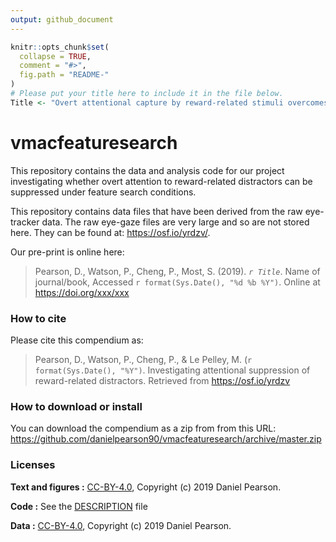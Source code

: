 ```yaml
---
output: github_document
---
```


<!-- README.md is generated from README.Rmd. Please edit that file -->

```r
knitr::opts_chunk$set(
  collapse = TRUE,
  comment = "#>",
  fig.path = "README-"
)
# Please put your title here to include it in the file below. 
Title <- "Overt attentional capture by reward-related stimuli overcomes top-down suppression"
```

# vmacfeaturesearch

This repository contains the data and analysis code for our project investigating whether overt attention to reward-related distractors can be suppressed under feature search conditions.

This repository contains data files that have been derived from the raw eye-tracker data. The raw eye-gaze files are very large and so are not stored here. They can be found at: <https://osf.io/yrdzv/>.

Our pre-print is online here:

> Pearson, D., Watson, P., Cheng, P., Most, S. (2019). _`r Title`_. Name of journal/book, Accessed `r format(Sys.Date(), "%d %b %Y")`. Online at <https://doi.org/xxx/xxx>


### How to cite

Please cite this compendium as:

> Pearson, D., Watson, P., Cheng, P., & Le Pelley, M. (`r format(Sys.Date(), "%Y")`. Investigating attentional suppression of reward-related distractors. Retrieved from <https://osf.io/yrdzv>

### How to download or install

You can download the compendium as a zip from from this URL: <https://github.com/danielpearson90/vmacfeaturesearch/archive/master.zip>


### Licenses

**Text and figures :**  [CC-BY-4.0](http://creativecommons.org/licenses/by/4.0/), Copyright (c) 2019 Daniel Pearson.

**Code :** See the [DESCRIPTION](DESCRIPTION) file

**Data :** [CC-BY-4.0](http://creativecommons.org/licenses/by/4.0/), Copyright (c) 2019 Daniel Pearson.


